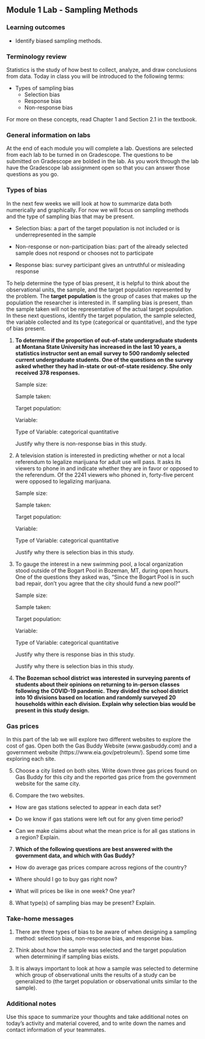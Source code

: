 ## Module 1 Lab - Sampling Methods

\setstretch{1}

### Learning outcomes

* Identify biased sampling methods.

### Terminology review
Statistics is the study of how best to collect, analyze, and draw conclusions from data.  Today in class you will be introduced to the following terms:

* Types of sampling bias 
    - Selection bias
    - Response bias
    - Non-response bias

For more on these concepts, read Chapter 1 and Section 2.1 in the textbook.

### General information on labs

At the end of each module you will complete a lab. Questions are selected from each lab to be turned in on Gradescope.  The questions to be submitted on Gradescope are bolded in the lab.  As you work through the lab have the Gradescope lab assignment open so that you can answer those questions as you go.  

### Types of bias 

In the next few weeks we will look at how to summarize data both numerically and graphically.  For now we will focus on sampling methods and the type of sampling bias that may be present.

* Selection bias: a part of the target population is not included or is underrepresented in the sample

* Non-response or non-participation bias: part of the already selected sample does not respond or chooses not to participate

* Response bias: survey participant gives an untruthful or misleading response

To help determine the type of bias present, it is helpful to think about the observational units, the sample, and the target population represented by the problem. The **target population** is the group of cases that makes up the population the researcher is interested in. If sampling bias is present, than the sample taken will not be representative of the actual target population.  In these next questions, identify the target population, the sample selected, the variable collected and its type (categorical or quantitative), and the type of bias present.

\newpage


1. **To determine if the proportion of out-of-state undergraduate students at Montana State University has increased in the last 10 years, a statistics instructor sent an email survey to 500 randomly selected current undergraduate students.  One of the questions on the survey asked whether they had in-state or out-of-state residency.  She only received 378 responses.**
\vspace{0.25in}

    Sample size:
\vspace{0.3in}

    Sample taken:
\vspace{0.3in}

    Target population:
\vspace{0.3in}

    Variable:
\vspace{0.3in}

    Type of Variable: \hspace{1mm}  categorical \hspace{0.2in} quantitative
\vspace{1mm}

    Justify why there is non-response bias in this study.
\vspace{0.5in}

2.  A television station is interested in predicting whether or not a local referendum to legalize marijuana for adult use will pass. It asks its viewers to phone in and indicate whether they are in favor or opposed to the referendum. Of the 2241 viewers who phoned in, forty-five percent were opposed to legalizing marijuana.
\vspace{0.1in}

    Sample size:
\vspace{0.3in}

    Sample taken:
\vspace{0.3in}

    Target population:
\vspace{0.3in}

    Variable:
\vspace{0.3in}

    Type of Variable: \hspace{1mm}  categorical \hspace{0.2in} quantitative
\vspace{1mm}

    Justify why there is selection bias in this study.
\vspace{0.5in}
\newpage

3. To gauge the interest in a new swimming pool, a local organization stood outside of the Bogart Pool in Bozeman, MT, during open hours.  One of the questions they asked was, "Since the Bogart Pool is in such bad repair, don't you agree that the city should fund a new pool?"
\vspace{0.1in}

    Sample size:
\vspace{0.3in}

    Sample taken:
\vspace{0.3in}

    Target population:
\vspace{0.3in}

    Variable:
\vspace{0.3in}

    Type of Variable: \hspace{1mm}  categorical \hspace{0.2in} quantitative
\vspace{1mm}

    Justify why there is response bias in this study.
\vspace{0.5in}

    Justify why there is selection bias in this study.
\vspace{0.5in}

4. **The Bozeman school district was interested in surveying parents of students about their opinions on returning to in-person classes following the COVID-19 pandemic.  They divided the school district into 10 divisions based on location and randomly surveyed 20 households within each division.  Explain why selection bias would be present in this study design.**
\vspace{1in}

\newpage

### Gas prices 

In this part of the lab we will explore two different websites to explore the cost of gas.  Open both the Gas Buddy Website (www.gasbuddy.com) and a government website (https://www.eia.gov/petroleum/).  Spend some time exploring each site.

5. Choose a city listed on both sites.  Write down three gas prices found on Gas Buddy for this city and the reported gas price from the government website for the same city.

\vspace{0.5in}

6. Compare the two websites.  

* How are gas stations selected to appear in each data set?

\vspace{0.5in}

* Do we know if gas stations were left out for any given time period?

\vspace{0.5in}

* Can we make claims about what the mean price is for all gas stations in a region?  Explain.

\vspace{0.5in}

7. **Which of the following questions are best answered with the government data, and which with Gas Buddy?**

* How do average gas prices compare across regions of the country?

\vspace{0.4in}

* Where should I go to buy gas right now?

\vspace{0.3in}

* What will prices be like in one week?  One year?

\vspace{0.3in}

8. What type(s) of sampling bias may be present?  Explain.

\vspace{0.5in}



### Take-home messages

1. There are three types of bias to be aware of when designing a sampling method: selection bias, non-response bias, and response bias.

2. Think about how the sample was selected and the target population when determining if sampling bias exists. 

3. It is always important to look at how a sample was selected to determine which group of observational units the results of a study can be generalized to (the target population or observational units similar to the sample).

### Additional notes

Use this space to summarize your thoughts and take additional notes on today's activity and material covered, and to write down the names and contact information of your teammates.

\newpage